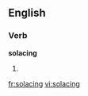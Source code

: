 
==English==

===Verb===
'''solacing'''

# {{present participle of|solace}}

[[fr:solacing]]
[[vi:solacing]]